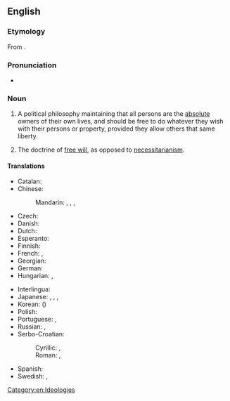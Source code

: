 ==English==
{{wikipedia}}

===Etymology===
From {{suffix|en|libertarian|ism}}.

===Pronunciation===
* {{a|UK}} {{IPA|en|/lɪbəˈtɛːɹɪənɪz(ə)m/}}

===Noun===
{{en-noun|~}}

# {{lb|en|philosophy|politics|economics}} A political philosophy maintaining that all persons are the [[absolute]] owners of their own lives, and should be free to do whatever they wish with their persons or property, provided they allow others that same liberty.
# {{lb|en|philosophy}} The doctrine of [[free will]], as opposed to [[necessitarianism]].

====Translations====
{{trans-top|political philosophy}}
* Catalan: {{t|ca|llibertarisme|m}}
* Chinese:
*: Mandarin: {{t+|cmn|自由意志主義|sc=Hani}}, {{t+|cmn|自由意志主义|tr=zìyóu yìzhì zhǔyì|sc=Hani}}, {{t|cmn|自由意志論|sc=Hani}}, {{t|cmn|自由意志论|tr=zìyóu yìzhì lùn|sc=Hani}}
* Czech: {{t|cs|libertarianismus|m}}
* Danish: {{t|da|libertarianisme|c}}
* Dutch: {{t+|nl|libertarisme|n}}
* Esperanto: {{t+|eo|libertarianismo}}
* Finnish: {{t+|fi|libertarismi}}
* French: {{t+|fr|libertarianisme|m}}, {{t+|fr|libertarisme|m}}
* Georgian: {{t|ka|ლიბერტარიანიზმი}}
* German: {{t+|de|Libertarismus|m}}
* Hungarian: {{t|hu|libertarianizmus}}, {{t|hu|libertarizmus}}
{{trans-mid}}
* Interlingua: {{t|ia|libertarianismo|m}}
* Japanese: {{t|ja|リバタリアニズム|tr=ribatarianizumu|sc=Jpan}}, {{t|ja|完全自由主義|tr=かんぜんじゆうしゅぎ, kanzenjiyūshugi}}, {{t|ja|自由至上主義|tr=じゆうしじょうしゅぎ, jiyūshijōshugi}}, {{t|ja|自由意志主義|tr=じゆういししゅぎ, jiyūishishugi}}
* Korean: {{t|ko|자유지상주의|sc=Kore}} ({{t|ko|自由意志主義}})
* Polish: {{t+|pl|libertarianizm|m}}
* Portuguese: {{t+|pt|libertarianismo|m}}, {{t+|pt|libertarismo|m}}
* Russian: {{t|ru|либертариани́зм|m}}, {{t+|ru|либертариа́нство|n}}
* Serbo-Croatian:
*: Cyrillic: {{t|sh|либертаријанизам|m}}, {{t|sh|слободарство|n}}
*: Roman: {{t|sh|libertarijanizam|m}}, {{t+|sh|slobodarstvo|n}}
* Spanish: {{t+|es|libertarismo|m}}
* Swedish: {{t|sv|nyliberalism|n}}, {{t|sv|libertarianism|n}}
{{trans-bottom}}
[[Category:en:Ideologies]]